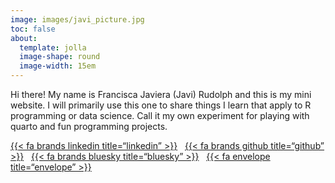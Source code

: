 ```yaml
---
image: images/javi_picture.jpg
toc: false
about: 
  template: jolla
  image-shape: round
  image-width: 15em
---
```


::: {#intro}
Hi there! My name is Francisca Javiera (Javi) Rudolph and this is my mini website. I will primarily use this one to share things I learn that apply to R programming or data science. Call it my own experiment for playing with quarto and fun programming projects. 

::: {#landing-icons}
[{{< fa brands linkedin title="linkedin" >}}](https://www.linkedin.com/in/javirudolph/){target="_blank"} &nbsp; [{{< fa brands github title="github" >}}](https://github.com/javirudolph){target="_blank"} &nbsp; [{{< fa brands bluesky title="bluesky" >}}](https://bsky.app/profile/javirudolph.bsky.social){target="_blank"} &nbsp; [{{< fa envelope title="envelope" >}}](mailto:f.javierarudolph@gmail.com)
:::
:::
